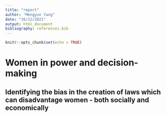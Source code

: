 ```yaml
---
title: "report"
author: "Mengyun Yang"
date: "16/12/2021"
output: html_document
bibliography: references.bib  
---
```


```r
knitr::opts_chunk$set(echo = TRUE)
```

# Women in power and decision-making
## Identifying the bias in the creation of laws which can disadvantage women - both socially and economically